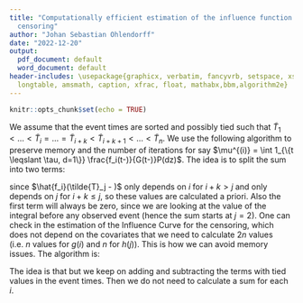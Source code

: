 ```yaml
---
title: "Computationally efficient estimation of the influence function for Kaplan-Meier
  censoring"
author: "Johan Sebastian Ohlendorff"
date: "2022-12-20"
output:
  pdf_document: default
  word_document: default
header-includes: \usepackage{graphicx, verbatim, fancyvrb, setspace, xspace, colortbl,
  longtable, amsmath, caption, xfrac, float, mathabx,bbm,algorithm2e}
---
```


```r
knitr::opts_chunk$set(echo = TRUE)
```

We assume that
the event times are sorted and possibly tied such that
$\tilde{T}_{1} < \ldots < \tilde{T}_{i} = \ldots = \tilde{T}_{i+k} < \tilde{T}_{i+k+1} < \ldots <
\tilde{T}_n$. We use the following algorithm to preserve memory and the number
of iterations for say $\mu^{(i)} = \int 1_{\{t \leqslant \tau, d=1\}} \frac{f_i(t-)}{G(t-)}P(dz)$. The
idea is to split the sum into two terms:
\begin{gather*}
\frac{1}{n} \sum_{j=1}^n \frac{\hat{f_i}(\tilde{T}_j - )1_{ \{
    \tilde{T}_j \leq \tau, \Delta_j =1 \}}}{\hat{G}(\tilde{T_j}-)} =\\
\frac{1}{n} \left(\sum_{j=2}^{i+k} \frac{g(j) 1_{ \{ \tilde{T}_j \leq
      \tau, \Delta_j =1 \}}}{\hat{G}(\tilde{T_j}-)} +
  h(i)
  \sum_{j=i+k+1}^n \frac{1_{ \{ \tilde{T}_j \leq \tau, \Delta_j =1
      \}}}{\hat{G}(\tilde{T_j}-)} \right)
\end{gather*}

since $\hat{f_i}(\tilde{T}_j - )$ only depends on $i$ for $i+k > j$ and only depends on $j$ for $i+k\leq j$, so these values are calculated a priori. Also the first term will always be zero, since we are looking at the value of the integral before any observed event (hence the sum starts at $j=2$). One can check in the estimation of the Influence Curve for the censoring, which does not depend on the covariates that we need to calculate $2n$ values (i.e. $n$ values for $g(i)$ and $n$ for $h(j)$). This is how we can avoid memory issues. The algorithm is:
\begin{algorithm}[H]
\DontPrintSemicolon
\BlankLine
$t := 1$ \;
$\hat{\mu}_{2}:= \sum_{j=1}^n \frac{1_{ \{ \tilde{T}_j \leq \tau, \Delta_j =1 \}}}{\hat{G}(\tilde{T_j}-)}$ \;
\While{$\tilde{T}_1 = \tilde{T}_t $  and  $t \leq n$ } {
\If{$\tilde{T}_t \leq \tau$ and $\Delta_t = 1$}{
$\hat{\mu}_{2} = \hat{\mu}_{2} - \frac{1}{G(\tilde{T}_t-)}$ \;
}
$t = t + 1$ \;
}
$tieEnd := t-1$ \;
$\hat{\mu}_{1}:=0$ \;
\For{$i = 1$ to $n$}{
    $\hat{\mu}^{(i)}=\frac{1}{n} \left(\hat{\mu}_{1}+ h(i)  \hat{\mu}_{2}  \right) $\;
    \If{$tieEnd \leq i$}{
        $t = i+1$ \;
        \While{$\tilde{T}_1 = \tilde{T}_t $  and  $t \leq n$ } {
                \If{$\tilde{T}_t \leq \tau$ and $\Delta_t = 1$}{
                        $\hat{\mu}_{2} = \hat{\mu}_{2} - \frac{1}{G(\tilde{T}_t-)}$ \;
                        $\hat{\mu}_{1} = \hat{\mu}_{1} + \frac{g(t) 1_{ \{ \tilde{T}_{t} \leq \tau, \Delta_{t} =1 \}}}{\hat{G}(\tilde{T}_{t}-)}$\;
                }
                Let $t = t + 1$ \;
        }
    }
    Let $tieEnd = t-1$ \;
}
return $\hat{\mu}^{(i)}$ for each $i = 1, \ldots, n$ \;
\end{algorithm}

The idea is that but we keep on adding and subtracting the terms with tied values in the event times. Then we do not need to calculate a sum for each $i$.